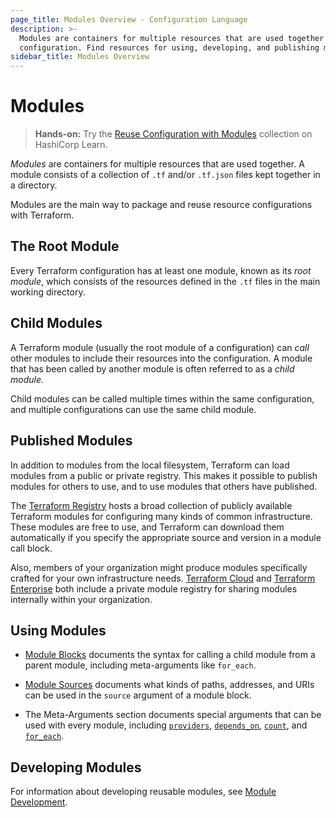 ```yaml
---
page_title: Modules Overview - Configuration Language
description: >-
  Modules are containers for multiple resources that are used together in a
  configuration. Find resources for using, developing, and publishing modules.
sidebar_title: Modules Overview
---
```


# Modules

> **Hands-on:** Try the [Reuse Configuration with Modules](https://learn.hashicorp.com/collections/terraform/modules?utm_source=WEBSITE&utm_medium=WEB_IO&utm_offer=ARTICLE_PAGE&utm_content=DOCS) collection on HashiCorp Learn.

_Modules_ are containers for multiple resources that are used together. A module
consists of a collection of `.tf` and/or `.tf.json` files kept together in a
directory.

Modules are the main way to package and reuse resource configurations with
Terraform.

## The Root Module

Every Terraform configuration has at least one module, known as its
_root module_, which consists of the resources defined in the `.tf` files in
the main working directory.

## Child Modules

A Terraform module (usually the root module of a configuration) can _call_ other
modules to include their resources into the configuration. A module that has
been called by another module is often referred to as a _child module._

Child modules can be called multiple times within the same configuration, and
multiple configurations can use the same child module.

## Published Modules

In addition to modules from the local filesystem, Terraform can load modules
from a public or private registry. This makes it possible to publish modules for
others to use, and to use modules that others have published.

The [Terraform Registry](https://registry.terraform.io/browse/modules) hosts a
broad collection of publicly available Terraform modules for configuring many
kinds of common infrastructure. These modules are free to use, and Terraform can
download them automatically if you specify the appropriate source and version in
a module call block.

Also, members of your organization might produce modules specifically crafted
for your own infrastructure needs. [Terraform Cloud](/cloud-docs/) and
[Terraform Enterprise](/enterprise/) both include a private
module registry for sharing modules internally within your organization.

## Using Modules

- [Module Blocks](/language/modules/syntax) documents the syntax for
  calling a child module from a parent module, including meta-arguments like
  `for_each`.

- [Module Sources](/language/modules/sources) documents what kinds of paths,
  addresses, and URIs can be used in the `source` argument of a module block.

- The Meta-Arguments section documents special arguments that can be used with
  every module, including
  [`providers`](/language/meta-arguments/module-providers),
  [`depends_on`](/language/meta-arguments/depends_on),
  [`count`](/language/meta-arguments/count),
  and [`for_each`](/language/meta-arguments/for_each).

## Developing Modules

For information about developing reusable modules, see
[Module Development](/language/modules/develop/).
